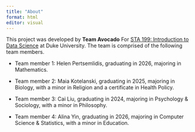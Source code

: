 ```yaml
---
title: "About"
format: html
editor: visual
---
```


This project was developed by **Team Avocado** For [STA 199: Introduction to Data Science](https://sta199-s23-2.github.io/) at Duke University. The team is comprised of the following team members.

-   Team member 1: Helen Pertsemlidis, graduating in 2026, majoring in Mathematics.

-   Team member 2: Maia Kotelanski, graduating in 2025, majoring in Biology, with a minor in Religion and a certificate in Health Policy.

-   Team member 3: Cai Liu, graduating in 2024, majoring in Psychology & Sociology, with a minor in Philosophy.

-   Team member 4: Alina Yin, graduating in 2026, majoring in Computer Science & Statistics, with a minor in Education.
